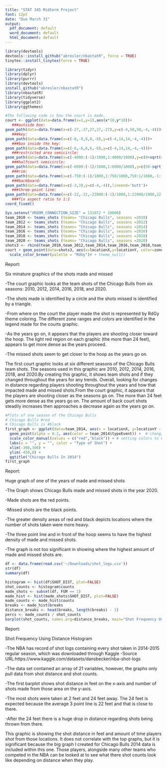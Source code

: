 ```yaml
---
title: "STAT 345 Midterm Project"
font: 12pt
date: "Due March 31"
output:
  pdf_document: default
  word_document: default
  html_document: default
---
```


```r
library(devtools)
devtools::install_github("abresler/nbastatR", force = TRUE)
tinytex::install_tinytex(force = TRUE)
```
```r
library(tidyr)
library(dplyr)
library(purrr)
library(devtools)
install_github("abresler/nbastatR")
library(nbastatR)
library(tidyverse)
library(ggplot2)
library(ggthemes)
```

```r
#The following code is how the court is made.
court <- ggplot(data=data.frame(x=1,y=1),aes(x*10,y*10))+
   ###outside box:
geom_path(data=data.frame(x=c(-27,-27,27,27,-27),y=c(-4,50,50,-4,-4)))+
   ###key:
geom_path(data=data.frame(x=c(-8,-8,8,8,-8),y=c(-4,14,14,-4,-4)))+
   ###box inside the key:
geom_path(data=data.frame(x=c(-6,-6,6,6,-6),y=c(-4,14,14,-4,-4)))+
   ###restricted area semicircle:
geom_path(data=data.frame(x=c(-4000:(-1)/1000,1:4000/1000),y=c(0+sqrt(4^2-c(-4000:(-1)/1000,1:4000/1000)^2))),aes(x=x*10,y=y*11))+
   ###halfcourt semicircle:
geom_path(data=data.frame(x=c(-6000:(-1)/1000,1:6000/1000),y=c(50-sqrt(6^2-c(-6000:(-1)/1000,1:6000/1000)^2))),aes(x=x*10,y=y*10))+
   ###rim:
geom_path(data=data.frame(x=c(-750:(-1)/1000,1:750/1000,750:1/1000,-1:-750/1000),y=c(c(-3+sqrt(0.75^2-c(-750:(-1)/1000,1:750/1000)^2)),c(-3-sqrt(0.75^2-c(750:1/1000,-1:-750/1000)^2)))),aes(x=x*10,y=y*10))+
   ###backboard:
geom_path(data=data.frame(x=c(-3,3),y=c(-4,-4)),lineend='butt')+
   ###three-point line:
geom_path(data=data.frame(x=c(-22,-22,-22000:(-1)/1000,1:22000/1000,22,22),y=c(-5,169/12,5.25+sqrt(23.75^2-c(-22000:(-1)/1000,1:22000/1000)^2),169/12,-5)),aes(x=x*10,y=y*8))+
   ###fix aspect ratio to 1:1
coord_fixed()
```
  
```r
Sys.setenv("VROOM_CONNECTION_SIZE" = 131072 * 10000)
team_2010 <- teams_shots (teams= "Chicago Bulls", seasons =2010)
team_2012 <- teams_shots (teams= "Chicago Bulls", seasons =2012)
team_2014 <- teams_shots (teams= "Chicago Bulls", seasons =2014)
team_2016 <- teams_shots (teams= "Chicago Bulls", seasons =2016)
team_2018 <- teams_shots (teams= "Chicago Bulls", seasons =2018)
team_2020 <- teams_shots (teams= "Chicago Bulls", seasons =2020)
shots3 <- rbind(team_2010,team_2012,team_2014,team_2016,team_2018,team_2020)
court + geom_point(data=shots3, aes(x=locationX,y=locationY, color=zoneRange, shape = typeEvent),alpha=0.99)+ labs(x="",y="", shape= "Type Event", color = "Zone Range" ) + facet_wrap(~yearSeason) +
  scale_color_brewer(palette = "RdGy")# + theme_null() 
```
Report:

Six minature graphics of the shots made and missed

-The court graphic looks at the team shots of the Chicago Bulls from six seasons: 2010, 2012, 2014, 2016, 2018, and 2020.

-The shots made is identified by a circle and the shots missed is identified by a triangle. 

-From where on the court the player made the shot is represented by RdGy theme coloring. The different zone ranges and colors are identified in the legend made for the courts graphic. 

-As the years go on, it appears that the players are shooting closer toward the hoop. The light red region on each graphic (the more than 24 feet), appears to get more dense as the years proceed.

-The missed shots seem to get closer to the hoop as the years go on.

The first court graphic looks at six different seasons of the Chicago Bulls team shots. The seasons used in this graphic are 2010, 2012, 2014, 2016, 2018, and 2020.By creating this graphic, it shows team shots and if they changed throughout the years for any trends. Overall, looking for changes in distance regarding players shooting throughout the years and how that impacted made and missed shots.From the court graphic, it appears that the players are shooting closer as the seasons go on. The more than 24 feet gets more dense as the years go on. The amount of back court shots steadily increases then approaches a decrease again as the years go on.

```r
#Plots of one season of the Chicago Bulls
# Chicago Bulls #red 
# Chicago Bulls is #black
first_graph <- ggplot(data=team_2014, aes(x = locationX, y=locationY - 400)) + # the points were brought down to be viewable
  geom_point(alpha = 0.2, aes(color = team_2014$typeEvent)) +  # changing opacity and color
  scale_color_manual(values = c("red","black")) + # setting colors to Chicago Bulls
  labs(x = "", y = "", color = "Type of Shot") +
  xlim(-300,300) + 
  ylim(-450,0) + 
  ggtitle("Chicago Bulls In 2014")
first_graph
```
Report:

Huge graph of one of the years of made and missed shots

-The Graph shows Chicago Bulls made and missed shots in the year 2020.

-Made shots are the red points.

-Missed shots are the black points.

-The greater density areas of red and black depicts locations where the number of shots taken were more heavy.

-The three point line and in front of the hoop seems to have the highest density of made and missed shots.

-The graph is not too significant in showing where the highest amount of made and missed shots are.

```r
df <- data.frame(read.csv('~/Downloads/shot_logs.csv'))
str(df)
summary(df)
```

```r
histogram <- hist(df$SHOT_DIST, plot=FALSE)
shot_counts <- histogram$counts
made_shots <- subset(df, FGM == 1)
made_hist <- hist(made_shots$SHOT_DIST, plot=FALSE)
made_counts <- made_hist$counts
breaks <- made_hist$breaks
distance_breaks <- head(breaks, length(breaks) - 1)
percs <- made_counts / shot_counts
barplot(shot_counts, names.arg=distance_breaks, main="Shot Frequency Using Distance", col="Black", xlab = "Shot Distance In Feet", ylab = "Shot Count")
```

Report:

Shot Frequency Using Distance Histogram

-The NBA has record of shot logs containing every shot taken in 2014-2015 regular season, which was downloaded through Kaggle
  -Source URL:https://www.kaggle.com/datasets/dansbecker/nba-shot-logs
  
-The data set contained an array of 21 variables, however, the graphs only pull data from shot distance and shot counts.

-The first barplot shows shot distance in feet on the x-axis and number of shots made from those area on the y-axis.

-The most shots were taken at 2 feet and 24 feet away. The 24 feet is expected because the average 3 point line is 22 feet and that is close to there.

-After the 24 feet there is a huge drop in distance regarding shots being thrown from there. 

This graphic is showing the shot distance in feet and amount of time players shot from those locations. It does not correlate with the top graphs, but it is significant because the big graph I created for Chicago Bulls 2014 data is included within this one. Those players, alongside many other teams who competed in the NBA can be looked at to see what there shot counts look like depending on distance when they play. 





